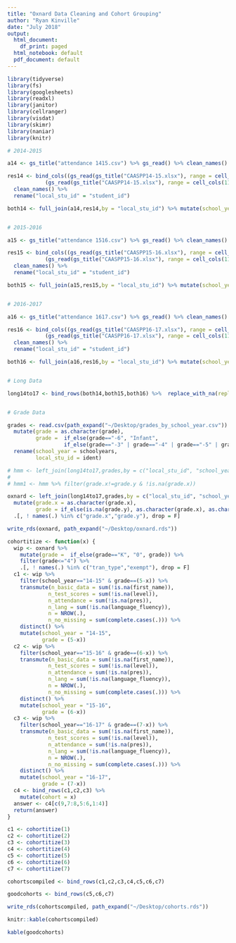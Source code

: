 ```yaml
---
title: "Oxnard Data Cleaning and Cohort Grouping"
author: "Ryan Kinville"
date: "July 2018"
output:
  html_document:
    df_print: paged
  html_notebook: default
  pdf_document: default
---
```


```r

library(tidyverse)
library(fs)
library(googlesheets)
library(readxl)
library(janitor)
library(cellranger)
library(visdat)
library(skimr)
library(naniar)
library(knitr)

```


```r


# 2014-2015

a14 <- gs_title("attendance 1415.csv") %>% gs_read() %>% clean_names()

res14 <- bind_cols((gs_read(gs_title("CAASPP14-15.xlsx"), range = cell_cols(1:10)) %>% remove_empty(which = "rows")),
            (gs_read(gs_title("CAASPP14-15.xlsx"), range = cell_cols(11:13), skip = 2) %>% remove_empty(which = "rows"))) %>% 
  clean_names() %>% 
  rename("local_stu_id" = "student_id")

both14 <- full_join(a14,res14,by = "local_stu_id") %>% mutate(school_year = "14-15")


# 2015-2016

a15 <- gs_title("attendance 1516.csv") %>% gs_read() %>% clean_names()

res15 <- bind_cols((gs_read(gs_title("CAASPP15-16.xlsx"), range = cell_cols(1:10)) %>% remove_empty(which = "rows")),
            (gs_read(gs_title("CAASPP15-16.xlsx"), range = cell_cols(11:13), skip = 2) %>% remove_empty(which = "rows"))) %>% 
  clean_names() %>% 
  rename("local_stu_id" = "student_id")

both15 <- full_join(a15,res15,by = "local_stu_id") %>% mutate(school_year = "15-16")


# 2016-2017

a16 <- gs_title("attendance 1617.csv") %>% gs_read() %>% clean_names()

res16 <- bind_cols((gs_read(gs_title("CAASPP16-17.xlsx"), range = cell_cols(1:10)) %>% remove_empty(which = "rows")),
            (gs_read(gs_title("CAASPP16-17.xlsx"), range = cell_cols(11:13), skip = 2) %>% remove_empty(which = "rows"))) %>% 
  clean_names() %>% 
  rename("local_stu_id" = "student_id")

both16 <- full_join(a16,res16,by = "local_stu_id") %>% mutate(school_year = "16-17")


# Long Data

long14to17 <- bind_rows(both14,both15,both16) %>%  replace_with_na(replace = list(language_fluency = "Unknown"))


# Grade Data

grades <- read.csv(path_expand("~/Desktop/grades_by_school_year.csv")) %>% 
  mutate(grade = as.character(grade),
         grade =  if_else(grade=="-6", "Infant", 
                  if_else(grade=="-3" | grade=="-4" | grade=="-5" | grade=="PreSchool", "Pre", grade))) %>% 
  rename(school_year = schoolyears,
         local_stu_id = ident)

# hmm <- left_join(long14to17,grades,by = c("local_stu_id", "school_year"))
# 
# hmm1 <- hmm %>% filter(grade.x!=grade.y & !is.na(grade.x))

oxnard <- left_join(long14to17,grades,by = c("local_stu_id", "school_year")) %>% 
  mutate(grade.x = as.character(grade.x),
         grade = if_else(is.na(grade.y), as.character(grade.x), as.character(grade.y))) %>% 
  .[, ! names(.) %in% c("grade.x","grade.y"), drop = F]

write_rds(oxnard, path_expand("~/Desktop/oxnard.rds"))

```

```r

cohortitize <- function(x) {
  wip <- oxnard %>% 
    mutate(grade =  if_else(grade=="K", "0", grade)) %>% 
    filter(grade<="4") %>% 
    .[, ! names(.) %in% c("tran_type","exempt"), drop = F]
  c1 <- wip %>%
    filter(school_year=="14-15" & grade==(5-x)) %>% 
    transmute(n_basic_data = sum(!is.na(first_name)),
             n_test_scores = sum(!is.na(level)),
             n_attendance = sum(!is.na(pres)),
             n_lang = sum(!is.na(language_fluency)),
             n = NROW(.),
             n_no_missing = sum(complete.cases(.))) %>% 
    distinct() %>% 
    mutate(school_year = "14-15",
           grade = (5-x))
  c2 <- wip %>%
    filter(school_year=="15-16" & grade==(6-x)) %>% 
    transmute(n_basic_data = sum(!is.na(first_name)),
             n_test_scores = sum(!is.na(level)),
             n_attendance = sum(!is.na(pres)),
             n_lang = sum(!is.na(language_fluency)),
             n = NROW(.),
             n_no_missing = sum(complete.cases(.))) %>% 
    distinct() %>% 
    mutate(school_year = "15-16",
           grade = (6-x))
  c3 <- wip %>%
    filter(school_year=="16-17" & grade==(7-x)) %>% 
    transmute(n_basic_data = sum(!is.na(first_name)),
             n_test_scores = sum(!is.na(level)),
             n_attendance = sum(!is.na(pres)),
             n_lang = sum(!is.na(language_fluency)),
             n = NROW(.),
             n_no_missing = sum(complete.cases(.))) %>% 
    distinct() %>% 
    mutate(school_year = "16-17",
           grade = (7-x))
  c4 <- bind_rows(c1,c2,c3) %>% 
    mutate(cohort = x)
  answer <- c4[c(9,7:8,5:6,1:4)]
  return(answer)
}

c1 <- cohortitize(1)
c2 <- cohortitize(2)
c3 <- cohortitize(3)
c4 <- cohortitize(4)
c5 <- cohortitize(5)
c6 <- cohortitize(6)
c7 <- cohortitize(7)

cohortscompiled <- bind_rows(c1,c2,c3,c4,c5,c6,c7)

goodcohorts <- bind_rows(c5,c6,c7)

write_rds(cohortscompiled, path_expand("~/Desktop/cohorts.rds"))

```


```r

knitr::kable(cohortscompiled)

kable(goodcohorts)

```


